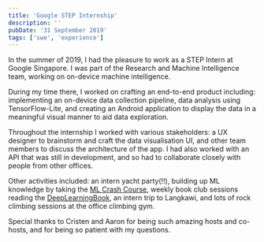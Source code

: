 ```yaml
---
title: 'Google STEP Internship'
description: ''
pubDate: '31 September 2019'
tags: ['swe', 'experience']
---
```


In the summer of 2019, I had the pleasure to work as a STEP Intern at Google Singapore. I was part of the Research and Machine Intelligence team, working on on-device machine intelligence.

During my time there, I worked on crafting an end-to-end product including: implementing an on-device data collection pipeline, data analysis using TensorFlow-Lite, and creating an Android application to display the data in a meaningful visual manner to aid data exploration.

Throughout the internship I worked with various stakeholders: a UX designer to brainstorm and craft the data visualisation UI, and other team members to discuss the architecture of the app. I had also worked with an API that was still in development, and so had to collaborate closely with people from other offices.

Other activities included: an intern yacht party(!!), building up ML knowledge by taking the [ML Crash Course](https://developers.google.com/machine-learning/crash-course/ml-intro), weekly book club sessions reading the [DeepLearningBook](https://www.deeplearningbook.org/), an intern trip to Langkawi, and lots of rock climbing sessions at the office climbing gym.

Special thanks to Cristen and Aaron for being such amazing hosts and co-hosts, and for being so patient with my questions.